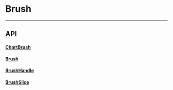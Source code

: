 
<Meta title="Docs/Utils/Brush" />

# Brush

---

## API

#### [ChartBrush](https://github.com/reaviz/reaviz/blob/master/src/common/Brush/ChartBrush.tsx)
<ArgsTable of={ChartBrush} />

#### [Brush](https://github.com/reaviz/reaviz/blob/master/src/common/Brush/Brush.tsx)
<ArgsTable of={Brush} />

#### [BrushHandle](https://github.com/reaviz/reaviz/blob/master/src/common/Brush/BrushHandle.tsx)
<ArgsTable of={BrushHandle} />

#### [BrushSlice](https://github.com/reaviz/reaviz/blob/master/src/common/Brush/BrushSlice.tsx)
<ArgsTable of={BrushSlice} />
